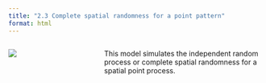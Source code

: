 ```yaml
---
title: "2.3 Complete spatial randomness for a point pattern"
format: html
---
```


:::: {.columns}
::: {.column width=35%}
[![](2.3-csr.png)](2.3-csr.nlogo)
:::

::: {.column width=65%}
This model simulates the independent random process or complete spatial randomness for a spatial point process.
:::
::::
